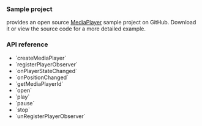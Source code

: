 
<PlatformWrapper platform="electron">

### Sample project

<Vg k="COMPANY"/> provides an open source [MediaPlayer](https://github.com/AgoraIO-Extensions/Electron-SDK/blob/main/example/src/renderer/examples/advanced/MediaPlayer/MediaPlayer.tsx) sample project on GitHub. Download it or view the source code for a more detailed example.

### API reference

- <Link to="{{global.API_REF_ELECTRON_ROOT}}/class_irtcengine.html#api_irtcengine_createmediaplayer">`createMediaPlayer`</Link>
- <Link to="{{global.API_REF_ELECTRON_ROOT}}/class_imediaplayer.html#api_imediaplayer_registerplayersourceobserver">`registerPlayerObserver`</Link>
- <Link to="{{global.API_REF_ELECTRON_ROOT}}/class_imediaplayersourceobserver.html#callback_imediaplayersourceobserver_onplayersourcestatechanged">`onPlayerStateChanged`</Link>
- <Link to="{{global.API_REF_ELECTRON_ROOT}}/class_imediaplayersourceobserver.html#callback_imediaplayersourceobserver_onpositionchanged">`onPositionChanged`</Link>
- <Link to="{{global.API_REF_ELECTRON_ROOT}}/class_imediaplayer.html#api_imediaplayer_getmediaplayerid">`getMediaPlayerId`</Link>
- <Link to="{{global.API_REF_ELECTRON_ROOT}}/class_imediaplayer.html#api_imediaplayer_open">`open`</Link>
- <Link to="{{global.API_REF_ELECTRON_ROOT}}/class_imediaplayer.html#api_imediaplayer_play">`play`</Link>
- <Link to="{{global.API_REF_ELECTRON_ROOT}}/class_imediaplayer.html#api_imediaplayer_pause">`pause`</Link>
- <Link to="{{global.API_REF_ELECTRON_ROOT}}/class_imediaplayer.html#api_imediaplayer_stop">`stop`</Link>
- <Link to="{{global.API_REF_ELECTRON_ROOT}}/class_imediaplayer.html#api_imediaplayer_unregisterplayersourceobserver">`unRegisterPlayerObserver`</Link>

</PlatformWrapper>